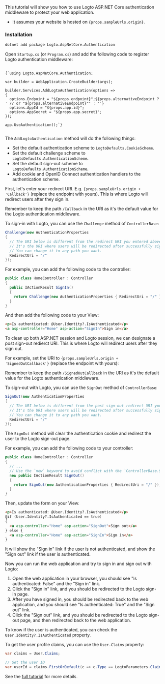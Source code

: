 
<Steps>

<Step title="Get started">

This tutorial will show you how to use Logto ASP.NET Core authentication middleware to protect your web application.

<ul>
  <li>It assumes your website is hosted on <code>{props.sampleUrls.origin}</code>.</li>
</ul>

### Installation

```bash
dotnet add package Logto.AspNetCore.Authentication
```

</Step>

<Step title="Add Logto authentication">

Open `Startup.cs` (or `Program.cs`) and add the following code to register Logto authentication middleware:

<pre>
  <code className="language-csharp">
{`using Logto.AspNetCore.Authentication;

var builder = WebApplication.CreateBuilder(args);

builder.Services.AddLogtoAuthentication(options =>
{
  options.Endpoint = "${props.endpoint}";${props.alternativeEndpoint ? ' // or "${props.alternativeEndpoint}"' : ''}
  options.AppId = "${props.app.id}";
  options.AppSecret = "${props.app.secret}";
});

app.UseAuthentication();`}
  </code>
</pre>

The `AddLogtoAuthentication` method will do the following things:

- Set the default authentication scheme to `LogtoDefaults.CookieScheme`.
- Set the default challenge scheme to `LogtoDefaults.AuthenticationScheme`.
- Set the default sign-out scheme to `LogtoDefaults.AuthenticationScheme`.
- Add cookie and OpenID Connect authentication handlers to the authentication scheme.

</Step>

<Step title="Sign-in">

<p>
First, let's enter your redirect URI. E.g. <code>{props.sampleUrls.origin + 'Callback'}</code> (replace the endpoint with yours). This is where Logto will redirect users after they sign in.
</p>

<UriInputField name="redirectUris" />

Remember to keep the path `/Callback` in the URI as it's the default value for the Logto authentication middleware.

To sign-in with Logto, you can use the `Challenge` method of `ControllerBase`:

```csharp
Challenge(new AuthenticationProperties
{
  // The URI below is different from the redirect URI you entered above.
  // It's the URI where users will be redirected after successfully signed in.
  // You can change it to any path you want.
  RedirectUri = "/"
});
```

For example, you can add the following code to the controller:

```csharp
public class HomeController : Controller
{
  public IActionResult SignIn()
  {
    return Challenge(new AuthenticationProperties { RedirectUri = "/" });
  }
}
```

And then add the following code to your View:

```html
<p>Is authenticated: @User.Identity?.IsAuthenticated</p>
<a asp-controller="Home" asp-action="SignIn">Sign in</a>
```

</Step>

<Step title="Sign-out">

To clean up both ASP.NET session and Logto session, we can designate a post sign-out redierct URI. This is where Logto will redirect users after they sign out.

<p>
For example, set the URI to <code>{props.sampleUrls.origin + 'SignedOutCallback'}</code> (replace the endpoint with yours):
</p>

<UriInputField name="postLogoutRedirectUris" />

Remember to keep the path `/SignedOutCallback` in the URI as it's the default value for the Logto authentication middleware.

To sign-out with Logto, you can use the `SignOut` method of `ControllerBase`:

```csharp
SignOut(new AuthenticationProperties
{
  // The URI below is different from the post sign-out redirect URI you entered above.
  // It's the URI where users will be redirected after successfully signed out.
  // You can change it to any path you want.
  RedirectUri = "/"
});
```

The `SignOut` method will clear the authentication cookie and redirect the user to the Logto sign-out page.

For example, you can add the following code to your controller:

```csharp
public class HomeController : Controller
{
  // ...
  // Use the `new` keyword to avoid conflict with the `ControllerBase.SignOut` method
  new public IActionResult SignOut()
  {
    return SignOut(new AuthenticationProperties { RedirectUri = "/" });
  }
}
```

Then, update the form on your View:

```html
<p>Is authenticated: @User.Identity?.IsAuthenticated</p>
@if (User.Identity?.IsAuthenticated == true)
{
  <a asp-controller="Home" asp-action="SignOut">Sign out</a>
} else {
  <a asp-controller="Home" asp-action="SignIn">Sign in</a>
}
```

It will show the "Sign in" link if the user is not authenticated, and show the "Sign out" link if the user is authenticated.

</Step>

<Step title="Checkpoint: Test your application">

Now you can run the web application and try to sign in and sign out with Logto:

1. Open the web application in your browser, you should see "Is authenticated: False" and the "Sign in" link.
2. Click the "Sign in" link, and you should be redirected to the Logto sign-in page.
3. After you have signed in, you should be redirected back to the web application, and you should see "Is authenticated: True" and the "Sign out" link.
4. Click the "Sign out" link, and you should be redirected to the Logto sign-out page, and then redirected back to the web application.

</Step>

<Step title="The user object">

To know if the user is authenticated, you can check the `User.Identity?.IsAuthenticated` property.

To get the user profile claims, you can use the `User.Claims` property:

```csharp
var claims = User.Claims;

// Get the user ID
var userId = claims.FirstOrDefault(c => c.Type == LogtoParameters.Claims.Subject)?.Value;
```

See the [full tutorial](https://github.com/logto-io/csharp/tree/HEAD/src/Logto.AspNetCore.Authentication/docs/tutorial.md) for more details.

</Step>

</Steps>
